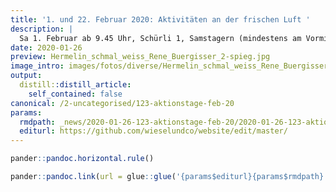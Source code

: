 ```yaml
---
title: '1. und 22. Februar 2020: Aktivitäten an der frischen Luft '
description: |
  Sa 1. Februar ab 9.45 Uhr, Schürli 1, Samstagern (mindestens am Vormittag ist's trocken & mild angesagt; HECKENPFLEGE FINDET STATT) An der Gemeindegrenze von Richterswil und Wädenswil, dort wo der Miesbach die Ortsteile Samstagern und Schönenberg verbindet, wurde vor einigen Jahrzehnten ein Landwirtschaftsbetrieb ökologisch ausgerichtet.Bis heute handelt es sich um den besten Einstand für das Wild und viele andere Naturwerte am Miesbach. Ein Grund dafür, dass auch die Jagdgesellschaft Richterswil am 1. Februar aktiv dabei ist.  Damit die Hecken am Miesbach nicht verkahlen, fördern wir mit dem Auslichten die Artenvielfalt. Und mit dem Schnittgut legen wir die Grundlage für kommende Aufwertungen am Miesbach. Mehr dazu vor Ort... DOWNLOAD DETAILS AKTIONSTAG SCHÜRLI, SAMSTAGERN Sa 22. Februar ab 10 Uhr, Oberi Chaseren 4, Hirzel  (wunderbares Vorfrühlingswetter; HECKENGESTALTUNG FINDET STATT) Endlich können wir dort aktiv sein, wo das Projekt seinen Namen her hat: Unweit des Weilers Zimmerberg.Auf den Höhen mit den Linden werden regelmässig Hermeline und dann und wann auch Iltis und Mauswiesel gesehen.  In der Chaseren entsteht mit unserer Hilfe eine vielfältige, reich strukturierte Hecke, die u.a. unseren Zielarten Deckung bieten wird. DOWNLOAD DETAILS AKTIONSTAG OBERI CHASEREN, HIRZEL Um die Organisation des jeweils offerierten Zmittags zu vereinfachen, ist vorgängig eine Anmeldung erwünscht (vgl. Details Aktionstag). Wir freuen uns auf Ihr Mitwirken!
date: 2020-01-26
preview: Hermelin_schmal_weiss_Rene_Buergisser_2-spieg.jpg
image_intro: images/fotos/diverse/Hermelin_schmal_weiss_Rene_Buergisser_2-spieg.jpg
output:
  distill::distill_article:
    self_contained: false
canonical: /2-uncategorised/123-aktionstage-feb-20
params:
  rmdpath: _news/2020-01-26-123-aktionstage-feb-20/2020-01-26-123-aktionstage-feb-20.Rmd
  editurl: https://github.com/wieselundco/website/edit/master/
---
```







```r
pander::pandoc.horizontal.rule()

pander::pandoc.link(url = glue::glue('{params$editurl}{params$rmdpath}'),text = 'Artikel bearbeiten')
```

<!--http://wieselundco.ch/2-uncategorised/123-aktionstage-feb-20-->
